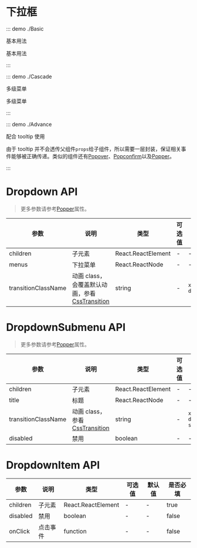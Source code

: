 # 下拉框

::: demo ./Basic

基本用法

基本用法

:::

::: demo ./Cascade

多级菜单

多级菜单

:::

::: demo ./Advance

配合 tooltip 使用

由于 tooltip 并不会透传父组件`props`给子组件，所以需要一层封装，保证相关事件能够被正确传递。类似的组件还有[Popover](/components/popover)、[Popconfirm](/components/Popconfirm)以及[Popper](/components/Popper)。

:::

# Dropdown API

> 更多参数请参考[Popper](/components/Popper)属性。

| 参数 | 说明 | 类型 | 可选值 | 默认值 | 是否必填 |
| --- | --- | --- | --- | --- | --- |
| children | 子元素 | React.ReactElement | - | - | true |
| menus | 下拉菜单 | React.ReactNode | - | - | true |
| transitionClassName | 动画 class，会覆盖默认动画，参看[CssTransition](/components/CssTransition) | string | - | `xl-dropdown` | false |

# DropdownSubmenu API

> 更多参数请参考[Popper](/components/Popper)属性。

| 参数 | 说明 | 类型 | 可选值 | 默认值 | 是否必填 |
| --- | --- | --- | --- | --- | --- |
| children | 子元素 | React.ReactElement | - | - | true |
| title | 标题 | React.ReactNode | - | - | true |
| transitionClassName | 动画 class，参看[CssTransition](/components/CssTransition) | string | - | `xl-dropdown-submenu` | false |
| disabled | 禁用 | boolean | - | - | false |

# DropdownItem API

| 参数     | 说明     | 类型               | 可选值 | 默认值 | 是否必填 |
| -------- | -------- | ------------------ | ------ | ------ | -------- |
| children | 子元素   | React.ReactElement | -      | -      | true     |
| disabled | 禁用     | boolean            | -      | -      | false    |
| onClick  | 点击事件 | function           | -      | -      | false    |
